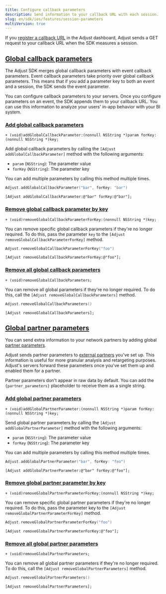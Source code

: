 ```yaml
---
title: Configure callback parameters
description: Send information to your callback URL with each session.
slug: en/sdk/ios/features/session-parameters
multiVersion: true
---
```


If you [register a callback URL](https://help.adjust.com/en/article/recommended-placeholders-callbacks) in the Adjust dashboard, Adjust sends a GET request to your callback URL when the SDK measures a session.

## [Global callback parameters](global-callback-parameters)

<Callout type="note">

The Adjust SDK merges global callback parameters with event callback parameters. Event callback parameters take priority over global callback parameters. This means that if you add a parameter key to both an event and a session, the SDK sends the event parameter.

</Callout>

You can configure callback parameters to your servers. Once you configure parameters on an event, the SDK appends them to your callback URL. You can use this information to analyze your users' in-app behavior with your BI system.

### [Add global callback parameters](add-global-callback-parameters)

<CodeBlock title="Method signature">

```objc
+ (void)addGlobalCallbackParameter:(nonnull NSString *)param forKey:(nonnull NSString *)key;
```

</CodeBlock>

Add global callback parameters by calling the `[Adjust addGlobalCallbackParameter]` method with the following arguments:

-  `param` (`NSString`): The parameter value
-  `forKey` (`NSString`): The parameter key

You can add multiple parameters by calling this method multiple times.

<Tabs>
<Tab title="Swift" sync="swift">

```swift
Adjust.addGlobalCallbackParameter("bar", forKey: "bar")
```

</Tab>
<Tab title="Objective-C" sync="objc">

```objc
[Adjust addGlobalCallbackParameter:@"bar" forKey:@"bar"];
```

</Tab>
</Tabs>

### [Remove global callback parameter by key](remove-global-callback-parameter-by-key)

<CodeBlock title="Method signature">

```objc
+ (void)removeGlobalCallbackParameterForKey:(nonnull NSString *)key;
```

</CodeBlock>

You can remove specific global callback parameters if they're no longer required. To do this, pass the parameter `key` to the `[Adjust removeGlobalCallbackParameterForKey]` method.

<Tabs>
<Tab title="Swift" sync="swift">

```swift
Adjust.removeGlobalCallbackParameterForKey("foo")
```

</Tab>
<Tab title="Objective-C" sync="objc">

```objc
[Adjust removeGlobalCallbackParameterForKey:@"foo"];
```

</Tab>
</Tabs>

### [Remove all global callback parameters](remove-all-global-callback-parameters)

<CodeBlock title="Method signature">

```objc
+ (void)removeGlobalCallbackParameters;
```

</CodeBlock>

You can remove all global parameters if they're no longer required. To do this, call the `[Adjust removeGlobalCallbackParameters]` method.

<Tabs>
<Tab title="Swift" sync="swift">

```swift
Adjust.removeGlobalCallbackParameters()
```

</Tab>
<Tab title="Objective-C" sync="objc">

```objc
[Adjust removeGlobalCallbackParameters];
```

</Tab>
</Tabs>

## [Global partner parameters](global-partner-parameters)

You can send extra information to your network partners by adding global [partner parameters](https://help.adjust.com/en/article/data-sharing-ad-network#map-parameters).

Adjust sends partner parameters to [external partners](https://help.adjust.com/en/article/integrated-partners) you've set up. This information is useful for more granular analysis and retargeting purposes. Adjust's servers forward these parameters once you've set them up and enabled them for a partner.

<Callout type="note">

Partner parameters don't appear in raw data by default. You can add the `{partner_parameters}` placeholder to receive them as a single string.

</Callout>

### [Add global partner parameters](add-global-partner-parameters)

<CodeBlock title="Method signature">

```objc
+ (void)addGlobalPartnerParameter:(nonnull NSString *)param forKey:(nonnull NSString *)key;
```

</CodeBlock>

Send global partner parameters by calling the `[Adjust addGlobalPartnerParameter]` method with the following arguments:

-  `param` (`NSString`): The parameter value
-  `forKey` (`NSString`): The parameter key

You can add multiple parameters by calling this method multiple times.

<Tabs>
<Tab title="Swift" sync="swift">

```swift
Adjust.addGlobalPartnerParameter("bar", forKey: "foo")
```

</Tab>
<Tab title="Objective-C" sync="objc">

```objc
[Adjust addGlobalPartnerParameter:@"bar" forKey:@"foo"];
```

</Tab>
</Tabs>

### [Remove global partner parameter by key](remove-global-partner-parameter-by-key)

<CodeBlock title="Method signature">

```objc
+ (void)removeGlobalPartnerParameterForKey:(nonnull NSString *)key;
```

</CodeBlock>

You can remove specific global partner parameters if they're no longer required. To do this, pass the parameter key to the `[Adjust removeGlobalPartnerParameterForKey]` method.

<Tabs>
<Tab title="Swift" sync="swift">

```swift
Adjust.removeGlobalPartnerParameterForKey("foo")
```

</Tab>
<Tab title="Objective-C" sync="objc">

```objc
[Adjust removeGlobalPartnerParameterForKey:@"foo"];
```

</Tab>
</Tabs>

### [Remove all global partner parameters](remove-all-global-partner-parameters)

<CodeBlock title="Method signature">

```objc
+ (void)removeGlobalPartnerParameters;
```

</CodeBlock>

You can remove all global partner parameters if they're no longer required. To do this, call the `[Adjust removeGlobalPartnerParameters]` method.

<Tabs>
<Tab title="Swift" sync="swift">

```swift
Adjust.removeGlobalPartnerParameters()
```

</Tab>
<Tab title="Objective-C" sync="objc">

```objc
[Adjust removeGlobalPartnerParameters];
```

</Tab>
</Tabs>
